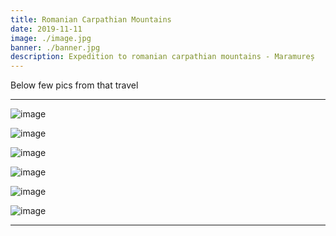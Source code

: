 ```yaml
---
title: Romanian Carpathian Mountains
date: 2019-11-11
image: ./image.jpg
banner: ./banner.jpg
description: Expedition to romanian carpathian mountains - Maramureș 
---
```


Below few pics from that travel

---

<Row>
<Col>

![image](./r2.jpg)

</Col>
<Col>

![image](./r3.jpg)

</Col>
</Row>

<Row>
<Col>

![image](./r1.jpg)

</Col>
</Row>

<Row>
<Col>

![image](./r4.jpg)

</Col>
<Col>

![image](./r5.jpg)

</Col>
</Row>
<Row>
<Col>

![image](./r6.jpg)

</Col>
</Row>

---

